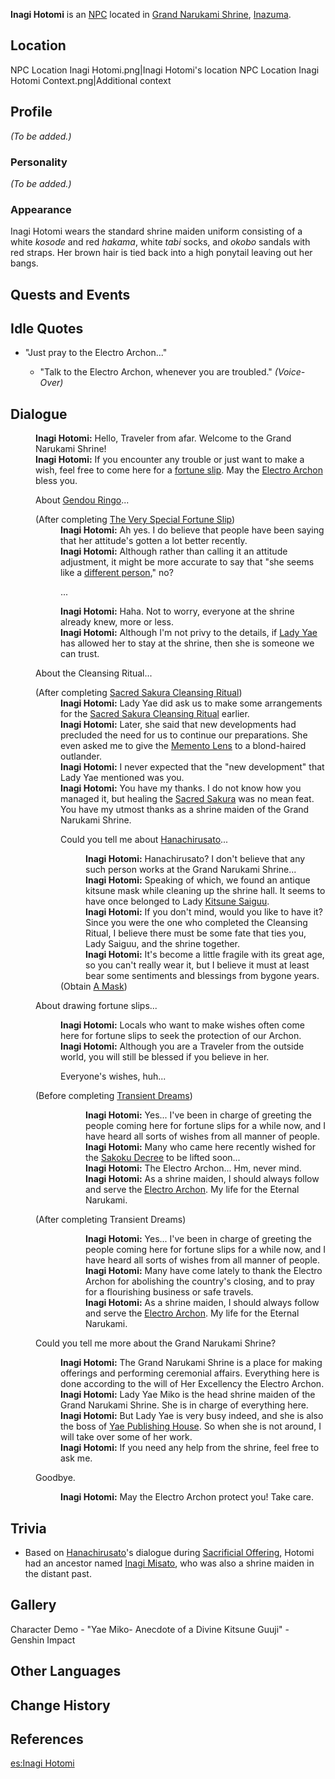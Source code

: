 {{Meta
<!-- REMOVE THIS TEMPLATE AFTER ADDING MISSING INFO -->
|missing_NPC_profile  = yes
}}
{{Character Infobox
|type             = NPC
|image            = NPC Inagi Hotomi.png
|realname         = 
|region           = Inazuma
|affiliation      = Inagi Clan
|affiliation2     = Grand Narukami Shrine
|title            = Shrine Maiden
|ancestry         = [[Inagi Clan]]
|relative         = Inagi Misato
|relativeNote2    = Distant
|voiceCN          = 
|voiceJP          = 
|dialoguereward   = {{Card|A Mask|1}}
}}
'''Inagi Hotomi'''{{Lang|ja=稲城蛍美|ja_rm=Inagi Hotomi}}  is an [[NPC]] located in [[Grand Narukami Shrine]], [[Inazuma]].

==Location==
<gallery hideaddbutton="true" captionalign="center">
NPC Location Inagi Hotomi.png|Inagi Hotomi's location
NPC Location Inagi Hotomi Context.png|Additional context
</gallery>

==Profile==
<!-- detailed story/lore information goes here -->
''(To be added.)''

===Personality===
''(To be added.)''

===Appearance===
Inagi Hotomi wears the standard shrine maiden uniform consisting of a white ''kosode'' and red ''hakama'', white ''tabi'' socks, and ''okobo'' sandals with red straps. Her brown hair is tied back into a high ponytail leaving out her bangs.

==Quests and Events==
{{Quest Appearances}}

==Idle Quotes==
*"Just pray to the Electro Archon..."
**{{A|VO Inagi Hotomi 01.ogg}} "Talk to the Electro Archon, whenever you are troubled." ''(Voice-Over)''

==Dialogue==
{{Dialogue start}}
:'''Inagi Hotomi:''' Hello, Traveler from afar. Welcome to the Grand Narukami Shrine!
:'''Inagi Hotomi:''' If you encounter any trouble or just want to make a wish, feel free to come here for a [[Fortune Slip|fortune slip]]. May the [[Electro Archon]] bless you.
:{{DIcon}} About [[Gendou Ringo]]...
:;(After completing [[The Very Special Fortune Slip]])
::'''Inagi Hotomi:''' Ah yes. I do believe that people have been saying that her attitude's gotten a lot better recently.
::'''Inagi Hotomi:''' Although rather than calling it an attitude adjustment, it might be more accurate to say that "she seems like a [[Lyudochka Snezhevna|different person]]," no?
::{{DIcon}} ...
::'''Inagi Hotomi:''' Haha. Not to worry, everyone at the shrine already knew, more or less.
::'''Inagi Hotomi:''' Although I'm not privy to the details, if [[Lady Yae]] has allowed her to stay at the shrine, then she is someone we can trust.
:{{DIcon}} About the Cleansing Ritual...
:;(After completing [[Sacred Sakura Cleansing Ritual]])
::'''Inagi Hotomi:''' Lady Yae did ask us to make some arrangements for the [[Sacred Sakura Cleansing Ritual]] earlier.
::'''Inagi Hotomi:''' Later, she said that new developments had precluded the need for us to continue our preparations. She even asked me to give the [[Memento Lens]] to a blond-haired outlander.
::'''Inagi Hotomi:''' I never expected that the "new development" that Lady Yae mentioned was you.
::'''Inagi Hotomi:''' You have my thanks. I do not know how you managed it, but healing the [[Sacred Sakura]] was no mean feat. You have my utmost thanks as a shrine maiden of the Grand Narukami Shrine.
::{{DIcon|Reward}} Could you tell me about [[Hanachirusato]]...
:::'''Inagi Hotomi:''' Hanachirusato? I don't believe that any such person works at the Grand Narukami Shrine...
:::'''Inagi Hotomi:''' Speaking of which, we found an antique kitsune mask while cleaning up the shrine hall. It seems to have once belonged to Lady [[Kitsune Saiguu]].
:::'''Inagi Hotomi:''' If you don't mind, would you like to have it? Since you were the one who completed the Cleansing Ritual, I believe there must be some fate that ties you, Lady Saiguu, and the shrine together.
:::'''Inagi Hotomi:''' It's become a little fragile with its great age, so you can't really wear it, but I believe it must at least bear some sentiments and blessings from bygone years.
::;(Obtain [[A Mask]])
:{{DIcon}} About drawing fortune slips...
::'''Inagi Hotomi:''' Locals who want to make wishes often come here for fortune slips to seek the protection of our Archon.
::'''Inagi Hotomi:''' Although you are a Traveler from the outside world, you will still be blessed if you believe in her.
::{{DIcon}} Everyone's wishes, huh...
:;(Before completing [[Transient Dreams]])
:::'''Inagi Hotomi:''' Yes... I've been in charge of greeting the people coming here for fortune slips for a while now, and I have heard all sorts of wishes from all manner of people.
:::'''Inagi Hotomi:''' Many who came here recently wished for the [[Sakoku Decree]] to be lifted soon...
:::'''Inagi Hotomi:''' The Electro Archon... Hm, never mind.
:::'''Inagi Hotomi:''' As a shrine maiden, I should always follow and serve the [[Electro Archon]]. My life for the Eternal Narukami.
:;(After completing Transient Dreams)
:::'''Inagi Hotomi:''' Yes... I've been in charge of greeting the people coming here for fortune slips for a while now, and I have heard all sorts of wishes from all manner of people.
:::'''Inagi Hotomi:''' Many have come lately to thank the Electro Archon for abolishing the country's closing, and to pray for a flourishing business or safe travels.
:::'''Inagi Hotomi:''' As a shrine maiden, I should always follow and serve the [[Electro Archon]]. My life for the Eternal Narukami.
:{{DIcon}} Could you tell me more about the Grand Narukami Shrine?
::'''Inagi Hotomi:''' The Grand Narukami Shrine is a place for making offerings and performing ceremonial affairs. Everything here is done according to the will of Her Excellency the Electro Archon.
::'''Inagi Hotomi:''' Lady Yae Miko is the head shrine maiden of the Grand Narukami Shrine. She is in charge of everything here.
::'''Inagi Hotomi:''' But Lady Yae is very busy indeed, and she is also the boss of [[Yae Publishing House]]. So when she is not around, I will take over some of her work.
::'''Inagi Hotomi:''' If you need any help from the shrine, feel free to ask me.
:{{DIcon}} Goodbye.
::'''Inagi Hotomi:''' May the Electro Archon protect you! Take care.
{{Dialogue end}}

==Trivia==
*Based on [[Hanachirusato]]'s dialogue during [[Sacrificial Offering]], Hotomi had an ancestor named [[Inagi Misato]], who was also a shrine maiden in the distant past.

==Gallery==
<gallery hideaddbutton="true" captionalign="center">
Character Demo - "Yae Miko- Anecdote of a Divine Kitsune Guuji" - Genshin Impact
</gallery>

==Other Languages==
{{Other Languages
|default_hidden = 1
|en      = Inagi Hotomi
|zhs     = 稻城萤美
|zhs_rm  = Dàochéng Yíngměi
|zht     = 稻城螢美
|zht_rm  = Dàochéng Yíngměi
|ja      = 稲城蛍美
|ja_rm   = Inagi Hotomi
|ko      = 이나기 호토미
|ko_rm   = Inagi Hotomi
|es      = Inagi Hotomi
|fr      = Inagi Hotomi
|ru      = Инаги Хотоми
|th      = Inagi Hotomi
|vi      = Inagi Hotomi
|de      = Inagi Hotomi
|id      = Inagi Hotomi
|pt      = Inagi Hotomi
}}

==Change History==
{{Change History|2.0}}

==References==
{{Reflist}}

[[es:Inagi Hotomi]]